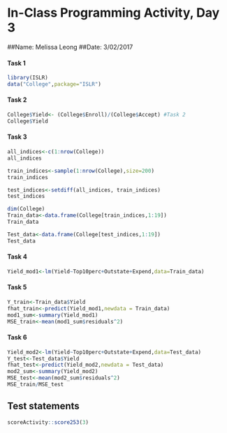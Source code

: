 # In-Class Programming Activity, Day 3

##Name: Melissa Leong
##Date: 3/02/2017

#### Task 1 
```r
library(ISLR)
data("College",package="ISLR")
````

#### Task 2
```r
College$Yield<- (College$Enroll)/(College$Accept) #Task 2
College$Yield
```

#### Task 3
```r
all_indices<-c(1:nrow(College))
all_indices

train_indices<-sample(1:nrow(College),size=200)
train_indices

test_indices<-setdiff(all_indices, train_indices)
test_indices

dim(College)
Train_data<-data.frame(College[train_indices,1:19])
Train_data

Test_data<-data.frame(College[test_indices,1:19])
Test_data
```

#### Task 4
```r
Yield_mod1<-lm(Yield~Top10perc+Outstate+Expend,data=Train_data)
```

#### Task 5
```r
Y_train<-Train_data$Yield
fhat_train<-predict(Yield_mod1,newdata = Train_data)
mod1_sum<-summary(Yield_mod1)
MSE_train<-mean(mod1_sum$residuals^2)
```


#### Task 6 
```r
Yield_mod2<-lm(Yield~Top10perc+Outstate+Expend,data=Test_data)
Y_test<-Test_data$Yield
fhat_test<-predict(Yield_mod2,newdata = Test_data)
mod2_sum<-summary(Yield_mod2)
MSE_test<-mean(mod2_sum$residuals^2)
MSE_train/MSE_test
```

## Test statements
```r
scoreActivity::score253(3)
```